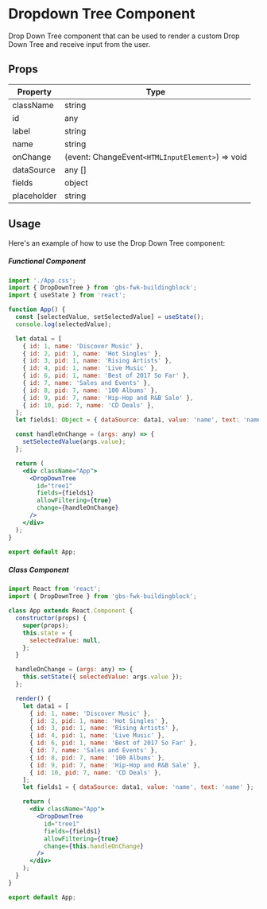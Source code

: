 # Dropdown Tree Component

Drop Down Tree component that can be used to render a custom Drop Down Tree and receive input from the user.

## Props

| Property    | Type                                             |
| ----------- | ------------------------------------------------ |
| className   | string                                           |
| id          | any                                              |
| label       | string                                           |
| name        | string                                           |
| onChange    | (event: ChangeEvent`<HTMLInputElement>`) => void |
| dataSource  | any []                                           |
| fields      | object                                           |
| placeholder | string                                           |

## Usage

Here's an example of how to use the Drop Down Tree component:

##### Functional Component

```jsx filename="App.tsx"
import './App.css';
import { DropDownTree } from 'gbs-fwk-buildingblock';
import { useState } from 'react';

function App() {
  const [selectedValue, setSelectedValue] = useState();
  console.log(selectedValue);

  let data1 = [
    { id: 1, name: 'Discover Music' },
    { id: 2, pid: 1, name: 'Hot Singles' },
    { id: 3, pid: 1, name: 'Rising Artists' },
    { id: 4, pid: 1, name: 'Live Music' },
    { id: 6, pid: 1, name: 'Best of 2017 So Far' },
    { id: 7, name: 'Sales and Events' },
    { id: 8, pid: 7, name: '100 Albums' },
    { id: 9, pid: 7, name: 'Hip-Hop and R&B Sale' },
    { id: 10, pid: 7, name: 'CD Deals' },
  ];
  let fields1: Object = { dataSource: data1, value: 'name', text: 'name' };

  const handleOnChange = (args: any) => {
    setSelectedValue(args.value);
  };

  return (
    <div className="App">
      <DropDownTree
        id="tree1"
        fields={fields1}
        allowFiltering={true}
        change={handleOnChange}
      />
    </div>
  );
}

export default App;
```

##### Class Component

```jsx filename="App.tsx"
import React from 'react';
import { DropDownTree } from 'gbs-fwk-buildingblock';

class App extends React.Component {
  constructor(props) {
    super(props);
    this.state = {
      selectedValue: null,
    };
  }

  handleOnChange = (args: any) => {
    this.setState({ selectedValue: args.value });
  };

  render() {
    let data1 = [
      { id: 1, name: 'Discover Music' },
      { id: 2, pid: 1, name: 'Hot Singles' },
      { id: 3, pid: 1, name: 'Rising Artists' },
      { id: 4, pid: 1, name: 'Live Music' },
      { id: 6, pid: 1, name: 'Best of 2017 So Far' },
      { id: 7, name: 'Sales and Events' },
      { id: 8, pid: 7, name: '100 Albums' },
      { id: 9, pid: 7, name: 'Hip-Hop and R&B Sale' },
      { id: 10, pid: 7, name: 'CD Deals' },
    ];
    let fields1 = { dataSource: data1, value: 'name', text: 'name' };

    return (
      <div className="App">
        <DropDownTree
          id="tree1"
          fields={fields1}
          allowFiltering={true}
          change={this.handleOnChange}
        />
      </div>
    );
  }
}

export default App;
```
